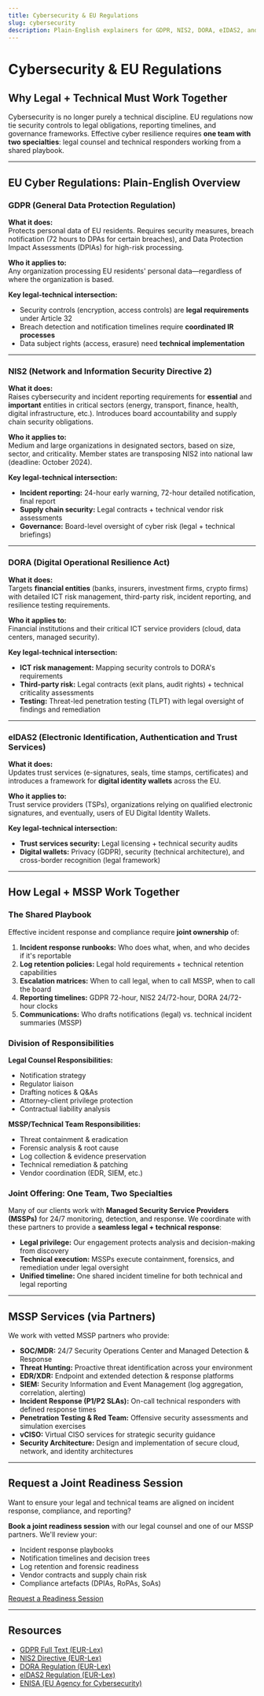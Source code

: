 ```yaml
---
title: Cybersecurity & EU Regulations
slug: cybersecurity
description: Plain-English explainers for GDPR, NIS2, DORA, eIDAS2, and how legal and technical teams work together.
---
```


# Cybersecurity & EU Regulations

## Why Legal + Technical Must Work Together

Cybersecurity is no longer purely a technical discipline. EU regulations now tie security controls to legal obligations, reporting timelines, and governance frameworks. Effective cyber resilience requires **one team with two specialties**: legal counsel and technical responders working from a shared playbook.

---

## EU Cyber Regulations: Plain-English Overview

### GDPR (General Data Protection Regulation)

**What it does:**  
Protects personal data of EU residents. Requires security measures, breach notification (72 hours to DPAs for certain breaches), and Data Protection Impact Assessments (DPIAs) for high-risk processing.

**Who it applies to:**  
Any organization processing EU residents' personal data—regardless of where the organization is based.

**Key legal-technical intersection:**  
- Security controls (encryption, access controls) are **legal requirements** under Article 32
- Breach detection and notification timelines require **coordinated IR processes**
- Data subject rights (access, erasure) need **technical implementation**

---

### NIS2 (Network and Information Security Directive 2)

**What it does:**  
Raises cybersecurity and incident reporting requirements for **essential** and **important** entities in critical sectors (energy, transport, finance, health, digital infrastructure, etc.). Introduces board accountability and supply chain security obligations.

**Who it applies to:**  
Medium and large organizations in designated sectors, based on size, sector, and criticality. Member states are transposing NIS2 into national law (deadline: October 2024).

**Key legal-technical intersection:**  
- **Incident reporting:** 24-hour early warning, 72-hour detailed notification, final report
- **Supply chain security:** Legal contracts + technical vendor risk assessments
- **Governance:** Board-level oversight of cyber risk (legal + technical briefings)

---

### DORA (Digital Operational Resilience Act)

**What it does:**  
Targets **financial entities** (banks, insurers, investment firms, crypto firms) with detailed ICT risk management, third-party risk, incident reporting, and resilience testing requirements.

**Who it applies to:**  
Financial institutions and their critical ICT service providers (cloud, data centers, managed security).

**Key legal-technical intersection:**  
- **ICT risk management:** Mapping security controls to DORA's requirements
- **Third-party risk:** Legal contracts (exit plans, audit rights) + technical criticality assessments
- **Testing:** Threat-led penetration testing (TLPT) with legal oversight of findings and remediation

---

### eIDAS2 (Electronic Identification, Authentication and Trust Services)

**What it does:**  
Updates trust services (e-signatures, seals, time stamps, certificates) and introduces a framework for **digital identity wallets** across the EU.

**Who it applies to:**  
Trust service providers (TSPs), organizations relying on qualified electronic signatures, and eventually, users of EU Digital Identity Wallets.

**Key legal-technical intersection:**  
- **Trust services security:** Legal licensing + technical security audits
- **Digital wallets:** Privacy (GDPR), security (technical architecture), and cross-border recognition (legal framework)

---

## How Legal + MSSP Work Together

### The Shared Playbook

Effective incident response and compliance require **joint ownership** of:

1. **Incident response runbooks:** Who does what, when, and who decides if it's reportable
2. **Log retention policies:** Legal hold requirements + technical retention capabilities
3. **Escalation matrices:** When to call legal, when to call MSSP, when to call the board
4. **Reporting timelines:** GDPR 72-hour, NIS2 24/72-hour, DORA 24/72-hour clocks
5. **Communications:** Who drafts notifications (legal) vs. technical incident summaries (MSSP)

### Division of Responsibilities

**Legal Counsel Responsibilities:**
- Notification strategy
- Regulator liaison  
- Drafting notices & Q&As
- Attorney-client privilege protection
- Contractual liability analysis

**MSSP/Technical Team Responsibilities:**
- Threat containment & eradication
- Forensic analysis & root cause
- Log collection & evidence preservation
- Technical remediation & patching
- Vendor coordination (EDR, SIEM, etc.)

### Joint Offering: One Team, Two Specialties

Many of our clients work with **Managed Security Service Providers (MSSPs)** for 24/7 monitoring, detection, and response. We coordinate with these partners to provide a **seamless legal + technical response**:

- **Legal privilege:** Our engagement protects analysis and decision-making from discovery
- **Technical execution:** MSSPs execute containment, forensics, and remediation under legal oversight
- **Unified timeline:** One shared incident timeline for both technical and legal reporting

---

## MSSP Services (via Partners)

We work with vetted MSSP partners who provide:

- **SOC/MDR:** 24/7 Security Operations Center and Managed Detection & Response
- **Threat Hunting:** Proactive threat identification across your environment
- **EDR/XDR:** Endpoint and extended detection & response platforms
- **SIEM:** Security Information and Event Management (log aggregation, correlation, alerting)
- **Incident Response (P1/P2 SLAs):** On-call technical responders with defined response times
- **Penetration Testing & Red Team:** Offensive security assessments and simulation exercises
- **vCISO:** Virtual CISO services for strategic security guidance
- **Security Architecture:** Design and implementation of secure cloud, network, and identity architectures

---

## Request a Joint Readiness Session

Want to ensure your legal and technical teams are aligned on incident response, compliance, and reporting?

**Book a joint readiness session** with our legal counsel and one of our MSSP partners. We'll review your:

- Incident response playbooks
- Notification timelines and decision trees
- Log retention and forensic readiness
- Vendor contracts and supply chain risk
- Compliance artefacts (DPIAs, RoPAs, SoAs)

[Request a Readiness Session](/contact)

---

## Resources

- [GDPR Full Text (EUR-Lex)](https://eur-lex.europa.eu/eli/reg/2016/679/oj)
- [NIS2 Directive (EUR-Lex)](https://eur-lex.europa.eu/eli/dir/2022/2555/oj)
- [DORA Regulation (EUR-Lex)](https://eur-lex.europa.eu/eli/reg/2022/2554/oj)
- [eIDAS2 Regulation (EUR-Lex)](https://eur-lex.europa.eu/eli/reg/2024/1183/oj)
- [ENISA (EU Agency for Cybersecurity)](https://www.enisa.europa.eu/)

